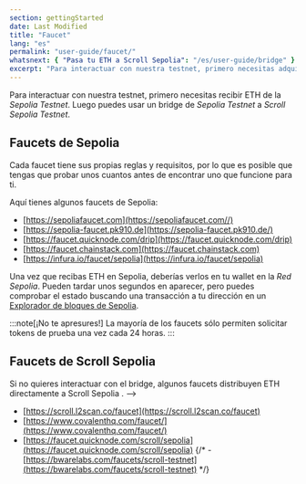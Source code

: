 ```yaml
---
section: gettingStarted
date: Last Modified
title: "Faucet"
lang: "es"
permalink: "user-guide/faucet/"
whatsnext: { "Pasa tu ETH a Scroll Sepolia": "/es/user-guide/bridge" }
excerpt: "Para interactuar con nuestra testnet, primero necesitas adquirir Sepolia ETH. Hay algunas aplicaciones de faucets de Sepolia para empezar."
---
```


Para interactuar con nuestra testnet, primero necesitas recibir ETH de la _Sepolia Testnet_. Luego puedes usar un bridge de _Sepolia Testnet_ a _Scroll Sepolia Testnet_.

## Faucets de Sepolia

Cada faucet tiene sus propias reglas y requisitos, por lo que es posible que tengas que probar unos cuantos antes de encontrar uno que funcione para ti.

Aquí tienes algunos faucets de Sepolia:

- [https://sepoliafaucet.com](https://sepoliafaucet.com//)
- [https://sepolia-faucet.pk910.de](https://sepolia-faucet.pk910.de/)
- [https://faucet.quicknode.com/drip](https://faucet.quicknode.com/drip)
- [https://faucet.chainstack.com](https://faucet.chainstack.com)
- [https://infura.io/faucet/sepolia](https://infura.io/faucet/sepolia)

Una vez que recibas ETH en Sepolia, deberías verlos en tu wallet en la _Red Sepolia_. Pueden tardar unos segundos en aparecer, pero puedes comprobar el estado buscando una transacción a tu dirección en un [Explorador de bloques de Sepolia](https://sepolia.etherscan.io/).

:::note[¡No te apresures!]
La mayoría de los faucets sólo permiten solicitar tokens de prueba una vez cada 24 horas.
:::

## Faucets de Scroll Sepolia

Si no quieres interactuar con el bridge, algunos faucets distribuyen ETH directamente a Scroll Sepolia . -->

- [https://scroll.l2scan.co/faucet](https://scroll.l2scan.co/faucet)
- [https://www.covalenthq.com/faucet/](https://www.covalenthq.com/faucet/)
- [https://faucet.quicknode.com/scroll/sepolia](https://faucet.quicknode.com/scroll/sepolia)
  {/* - [https://bwarelabs.com/faucets/scroll-testnet](https://bwarelabs.com/faucets/scroll-testnet) */}
